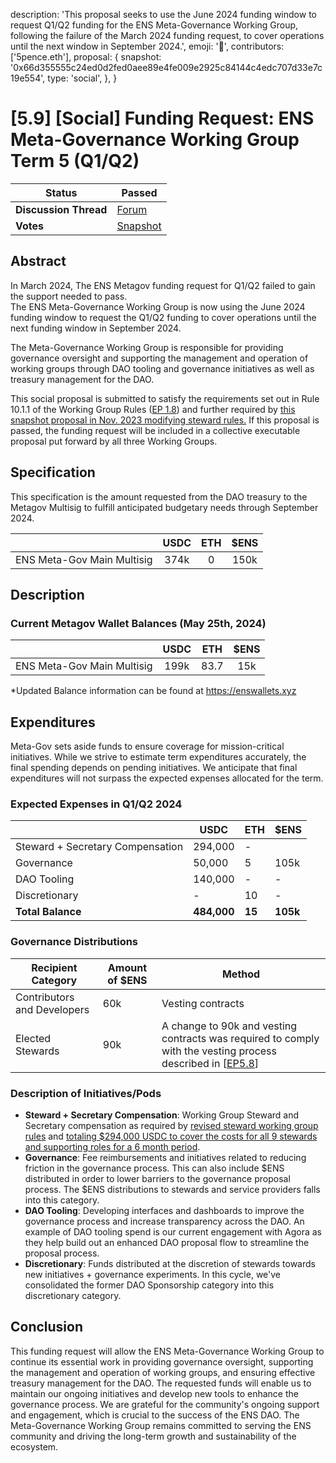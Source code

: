   description:
    'This proposal seeks to use the June 2024 funding window to request Q1/Q2 funding for the ENS Meta-Governance Working Group, following the failure of the March 2024 funding request, to cover operations until the next window in September 2024.',
  emoji: '📖',
  contributors: ['5pence.eth'],
  proposal: {
    snapshot:
      '0x66d355555c24ed0d2fed0aee89e4fe009e2925c84144c4edc707d33e7c19e554',
    type: 'social',
  },
}

# [5.9] [Social] Funding Request: ENS Meta-Governance Working Group Term 5 (Q1/Q2)

| **Status**            | Passed                                                                                                                   |
| --------------------- | ------------------------------------------------------------------------------------------------------------------------ |
| **Discussion Thread** | [Forum](https://discuss.ens.domains/t/5-9-1-social-funding-request-ens-meta-governance-working-group-term-5-q1-q2/19223) |
| **Votes**             | [Snapshot](https://snapshot.box/#/s:ens.eth/proposal/0x66d355555c24ed0d2fed0aee89e4fe009e2925c84144c4edc707d33e7c19e554) |

## Abstract

In March 2024, The ENS Metagov funding request for Q1/Q2 failed to gain the support needed to pass.  
The ENS Meta-Governance Working Group is now using the June 2024 funding window to request the Q1/Q2 funding to cover operations until the next funding window in September 2024.

The Meta-Governance Working Group is responsible for providing governance oversight and supporting the management and operation of working groups through DAO tooling and governance initiatives as well as treasury management for the DAO.

This social proposal is submitted to satisfy the requirements set out in Rule 10.1.1 of the Working Group Rules ([EP 1.8](https://docs.ens.domains/v/governance/governance-proposals/term-1/ep12-working-group-rules)) and further required by [this snapshot proposal in Nov. 2023 modifying steward rules.](https://snapshot.org/#/ens.eth/proposal/0x26a5c8dec547837495707e70446d1e7cd874a91f75753c602998f6e70083a266) If this proposal is passed, the funding request will be included in a collective executable proposal put forward by all three Working Groups.

## Specification

This specification is the amount requested from the DAO treasury to the Metagov Multisig to fulfill anticipated budgetary needs through September 2024.

|                            | USDC | ETH | $ENS |
| -------------------------- | :--: | :-: | :--: |
| ENS Meta-Gov Main Multisig | 374k |  0  | 150k |

## Description

### Current Metagov Wallet Balances (May 25th, 2024)

|                            | USDC | ETH  | $ENS |
| -------------------------- | :--: | :--: | :--: |
| ENS Meta-Gov Main Multisig | 199k | 83.7 | 15k  |

\*Updated Balance information can be found at https://enswallets.xyz

## Expenditures

Meta-Gov sets aside funds to ensure coverage for mission-critical initiatives. While we strive to estimate term expenditures accurately, the final spending depends on pending initiatives. We anticipate that final expenditures will not surpass the expected expenses allocated for the term.

### Expected Expenses in Q1/Q2 2024

|                                  | USDC        | ETH    | $ENS     |
| -------------------------------- | ----------- | ------ | -------- |
| Steward + Secretary Compensation | 294,000     | -      |          |
| Governance                       | 50,000      | 5      | 105k     |
| DAO Tooling                      | 140,000     | -      | -        |
| Discretionary                    | -           | 10     | -        |
| **Total Balance**                | **484,000** | **15** | **105k** |

### Governance Distributions

| Recipient Category          | Amount of $ENS | Method                                                                                                                                                                                                                   |
| --------------------------- | -------------- | ------------------------------------------------------------------------------------------------------------------------------------------------------------------------------------------------------------------------ |
| Contributors and Developers | 60k            | Vesting contracts                                                                                                                                                                                                        |
| Elected Stewards            | 90k            | A change to 90k and vesting contracts was required to comply with the vesting process described in [[EP5.8](https://snapshot.org/#/ens.eth/proposal/0x1f328fd1fda5f3cabfdace3e521403def7ad41b0b0582e27334c135cd23c511d)] |

### Description of Initiatives/Pods

- **Steward + Secretary Compensation**: Working Group Steward and Secretary compensation as required by [revised steward working group rules](https://snapshot.org/#/ens.eth/proposal/0x26a5c8dec547837495707e70446d1e7cd874a91f75753c602998f6e70083a266) and [totaling $294,000 USDC to cover the costs for all 9 stewards and supporting roles for a 6 month period](https://discuss.ens.domains/t/ens-dao-steward-compensation/18063).
- **Governance**: Fee reimbursements and initiatives related to reducing friction in the governance process. This can also include $ENS distributed in order to lower barriers to the governance proposal process. The $ENS distributions to stewards and service providers falls into this category.
- **DAO Tooling**: Developing interfaces and dashboards to improve the governance process and increase transparency across the DAO. An example of DAO tooling spend is our current engagement with Agora as they help build out an enhanced DAO proposal flow to streamline the proposal process.
- **Discretionary**: Funds distributed at the discretion of stewards towards new initiatives + governance experiments. In this cycle, we've consolidated the former DAO Sponsorship category into this discretionary category.

## Conclusion

This funding request will allow the ENS Meta-Governance Working Group to continue its essential work in providing governance oversight, supporting the management and operation of working groups, and ensuring effective treasury management for the DAO. The requested funds will enable us to maintain our ongoing initiatives and develop new tools to enhance the governance process. We are grateful for the community's ongoing support and engagement, which is crucial to the success of the ENS DAO. The Meta-Governance Working Group remains committed to serving the ENS community and driving the long-term growth and sustainability of the ecosystem.
